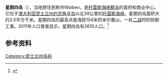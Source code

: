 {{Infobox Australian place
| type = town
| name     = 星期四岛<br>Thursday Island
| state    = qld
| image    = ThursdayIsland.JPG
| caption  = 星期四岛镇区
| lga      = 托雷斯郡
| latd  =10 |latm =34 |lats=44
| longd =142 |longm =13 |longs=12
| postcode = 4875
| est      =
| pop      = 2,610 | pop_year = 2011 Census
| pop_footnotes = <ref name=Census2011Y />
| elevation= 8.0
| area     = 3.5
| maxtemp  = 30.2
| mintemp  = 24.5
| rainfall = 1795.6
| stategov = 库克选区
| fedgov   = [[莱卡特_(澳大利亚国会选区)|莱卡特选区]]
| dist1    = 2182
| location1= [[布里斯班|布里斯班]]
| dist2    = 802
| location2= [[凯恩斯|凯恩斯]]
| dist3    = 540
| location3= [[巴布亚新几内亚|巴布亚新几内亚]][[莫尔兹比港|莫尔兹比港]]
}}
'''星期四岛'''（{{lang-en|Thursday Island，缩写为TI}}），当地原住民称作Waiben，是[[托雷斯海峡群岛|托雷斯海峡群岛]]的首府和商业中心。它位于[[澳大利亚|澳大利亚]][[昆士兰州|昆士兰州]][[约克角半岛|约克角半岛]]以北39公里的[[托雷斯海峡|托雷斯海峡]]。星期四岛面积大约3.5平方千米。星期四岛的最高点是海拔104米的米尔曼山，一处[[二战|二战]]时的防御工事。2011年人口普查显示，星期四岛有2610人口。<ref name=Census2011Y>{{Census 2011 AUS|id=SSC31631|name=Thursday Island (State Suburb) |accessdate=26 July 2013|quick=on}}</ref>

==参考资料==
{{Reflist|2}}

{{Authority control}}
[[Category:昆士兰州岛屿|Category:昆士兰州岛屿]]